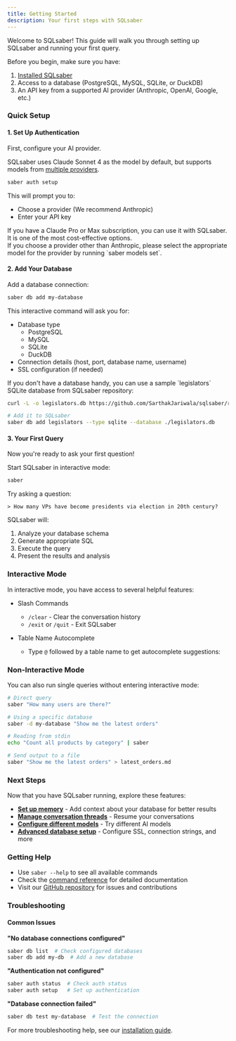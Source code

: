 ```yaml
---
title: Getting Started
description: Your first steps with SQLsaber
---
```



Welcome to SQLsaber! This guide will walk you through setting up SQLsaber and running your first query.

Before you begin, make sure you have:

1. [Installed SQLsaber](/installation)
2. Access to a database (PostgreSQL, MySQL, SQLite, or DuckDB)
3. An API key from a supported AI provider (Anthropic, OpenAI, Google, etc.)

### Quick Setup

#### 1. Set Up Authentication

First, configure your AI provider.

SQLsaber uses Claude Sonnet 4 as the model by default, but supports models from [multiple providers](/guides/models).

```bash
saber auth setup
```

This will prompt you to:

- Choose a provider (We recommend Anthropic)
- Enter your API key

<Aside type="tip">
  If you have a Claude Pro or Max subscription, you can use it with SQLsaber. It
  is one of the most cost-effective options.
</Aside>

<Aside type="note">
  If you choose a provider other than Anthropic, please select the appropriate
  model for the provider by running `saber models set`.
</Aside>

#### 2. Add Your Database

Add a database connection:

```bash
saber db add my-database
```

This interactive command will ask you for:

- Database type
  - PostgreSQL
  - MySQL
  - SQLite
  - DuckDB
- Connection details (host, port, database name, username)
- SSL configuration (if needed)

<Aside type="note">
If you don't have a database handy, you can use a sample `legislators` SQLite database from SQLsaber repository:

```bash
curl -L -o legislators.db https://github.com/SarthakJariwala/sqlsaber/raw/refs/heads/main/legislators.db

# Add it to SQLsaber
saber db add legislators --type sqlite --database ./legislators.db
```

</Aside>

#### 3. Your First Query

Now you're ready to ask your first question!

Start SQLsaber in interactive mode:

```bash
saber
```

Try asking a question:

```
> How many VPs have become presidents via election in 20th century?
```

SQLsaber will:

1. Analyze your database schema
2. Generate appropriate SQL
3. Execute the query
4. Present the results and analysis

<script
  src="https://asciinema.org/a/739399.js"
  id="asciicast-739399"
  async="true"
></script>

### Interactive Mode

In interactive mode, you have access to several helpful features:

- Slash Commands
  - `/clear` - Clear the conversation history
  - `/exit` or `/quit` - Exit SQLsaber

- Table Name Autocomplete
  - Type `@` followed by a table name to get autocomplete suggestions:

### Non-Interactive Mode

You can also run single queries without entering interactive mode:

```bash
# Direct query
saber "How many users are there?"

# Using a specific database
saber -d my-database "Show me the latest orders"

# Reading from stdin
echo "Count all products by category" | saber

# Send output to a file
saber "Show me the latest orders" > latest_orders.md
```

### Next Steps

Now that you have SQLsaber running, explore these features:

- **[Set up memory](/guides/memory)** - Add context about your database for better results
- **[Manage conversation threads](/guides/threads)** - Resume your conversations
- **[Configure different models](/guides/models)** - Try different AI models
- **[Advanced database setup](/guides/database-setup)** - Configure SSL, connection strings, and more

### Getting Help

- Use `saber --help` to see all available commands
- Check the [command reference](/reference/commands) for detailed documentation
- Visit our [GitHub repository](https://github.com/SarthakJariwala/sqlsaber) for issues and contributions

### Troubleshooting

#### Common Issues

**"No database connections configured"**

```bash
saber db list  # Check configured databases
saber db add my-db  # Add a new database
```

**"Authentication not configured"**

```bash
saber auth status  # Check auth status
saber auth setup   # Set up authentication
```

**"Database connection failed"**

```bash
saber db test my-database  # Test the connection
```

For more troubleshooting help, see our [installation guide](/installation).
